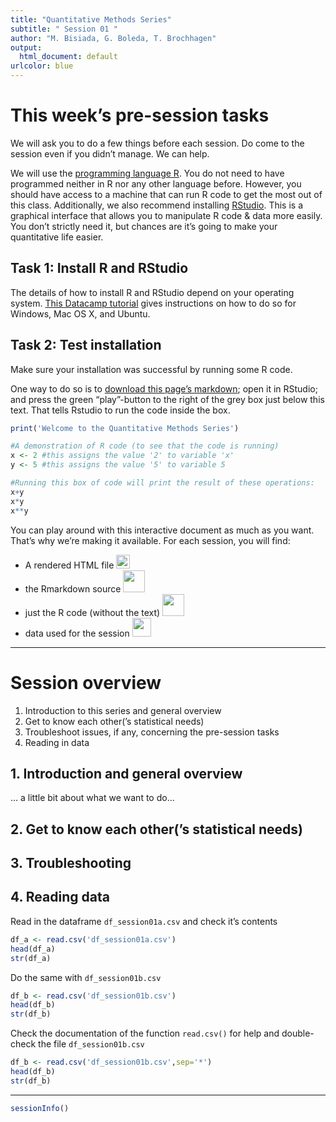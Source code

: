 ```yaml
---
title: "Quantitative Methods Series"
subtitle: " Session 01 "
author: "M. Bisiada, G. Boleda, T. Brochhagen"
output:
  html_document: default
urlcolor: blue
---
```


# This week's pre-session tasks
We will ask you to do a few things before each session. Do come to the session even if you didn't manage. We can  help.

We will use the [programming language R](https://www.r-project.org/). You do not need to have programmed neither in R nor any other language before. However, you should have access to a machine that can run R code to get the most out of this class. Additionally, we also recommend installing [RStudio](https://rstudio.com/). This is a graphical interface that allows you to manipulate R code & data more easily. You don't strictly need it, but chances are it's going to make your quantitative life easier.

## Task 1: Install R and RStudio

The details of how to install R and RStudio depend on your operating system. [This Datacamp tutorial](https://www.datacamp.com/community/tutorials/installing-R-windows-mac-ubuntu) gives instructions on how to do so for Windows, Mac OS X, and Ubuntu.

## Task 2: Test installation 
Make sure your installation was successful by running some R code. 

One way to do so is to [download this page's markdown](https://quantitativemethods.github.io/2020q2/session01.Rmd); open it in RStudio; and press the green "play"-button to the right of the grey box just below this text. That tells Rstudio to run the code inside the box.

```r
print('Welcome to the Quantitative Methods Series')

#A demonstration of R code (to see that the code is running)
x <- 2 #this assigns the value '2' to variable 'x'
y <- 5 #this assigns the value '5' to variable 5

#Running this box of code will print the result of these operations:
x+y 
x*y
x**y
```

You can play around with this interactive document as much as you want. That's why we're making it available. For each session, you will find:
  
  * A rendered HTML file <img src="../fa/file-alt-regular.svg" width="22"/>
  * the Rmarkdown source <img src="../fa/markdown-brands.svg" width="35"/>
  * just the R code (without the text) <img src="../fa/r-project-brands.svg"  width="35"/>
  * data used for the session <img src="../fa/download.svg" width="30"/>

***

# Session overview

  1. Introduction to this series and general overview
  2. Get to know each other('s statistical needs)
  3. Troubleshoot issues, if any, concerning the pre-session tasks
  4. Reading in data
  
  
## 1. Introduction and general overview
... a little bit about what we want to do...

## 2. Get to know each other('s statistical needs)

## 3. Troubleshooting

## 4. Reading data

Read in the dataframe `df_session01a.csv` and check it's contents

```r
df_a <- read.csv('df_session01a.csv')
head(df_a)
str(df_a)
```

Do the same with `df_session01b.csv`
```r
df_b <- read.csv('df_session01b.csv')
head(df_b)
str(df_b)
```

Check the documentation of the function `read.csv()` for help and double-check the file `df_session01b.csv`

```r
df_b <- read.csv('df_session01b.csv',sep='*')
head(df_b)
str(df_b)
```


***
```r
sessionInfo()
```
